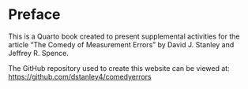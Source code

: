 # Preface {.unnumbered}

This is a Quarto book created to present supplemental activities for the article "The Comedy of Measurement Errors" by David J. Stanley and Jeffrey R. Spence.

The GitHub repository used to create this website can be viewed at: <https://github.com/dstanley4/comedyerrors>
